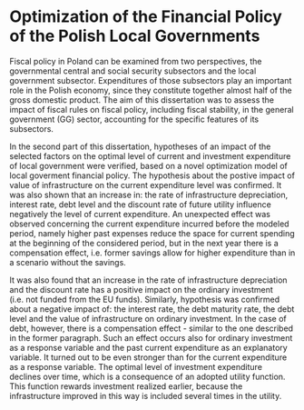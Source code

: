 # Optimization of the Financial Policy of the Polish Local Governments

Fiscal policy in Poland can be examined from two perspectives, the governmental central and social security subsectors and the local government subsector. Expenditures of those subsectors play an important role in the Polish economy, since they constitute together almost half of the gross domestic product. The aim of this dissertation was to assess the impact of fiscal rules on fiscal policy, including fiscal stability, in the general government (GG) sector, accounting for the specific features of its subsectors.

In the second part of this dissertation, hypotheses of an impact of the selected factors on the optimal level of current and investment expenditure of local government were verified, based on a novel optimization model of local goverment financial policy. The hypothesis about the postive impact of value of infrastructure on the current expenditure level was confirmed. It was also shown that an increase in: the rate of infrastructure depreciation, interest rate, debt level and the discount rate of future utility influence negatively the level of current expenditure. An unexpected effect was observed concerning the current expenditure incurred before the modeled period, namely higher past expenses reduce the space for current spending at the beginning of the considered period, but in the next year there is a compensation effect, i.e. former savings allow for higher expenditure than in a scenario without the savings. 

It was also found that an increase in the rate of infrastructure depreciation and the discount rate has a positive impact on the ordinary investment (i.e. not funded from the EU funds). Similarly, hypothesis was confirmed about a negative impact of: the interest rate, the debt maturity rate, the debt level and the value of infrastructure on ordinary investment. In the case of debt, however, there is a compensation effect - similar to the one described in the former paragraph. Such an effect occurs also for ordinary investment as a response variable and the past current expenditure as an explanatory variable. It turned out to be even stronger than for the current expenditure as a response variable. The optimal level of investment expenditure declines over time, which is a consequence of an adopted utility function. This function rewards investment realized earlier, because the infrastructure improved in this way is included several times in the utility. 

